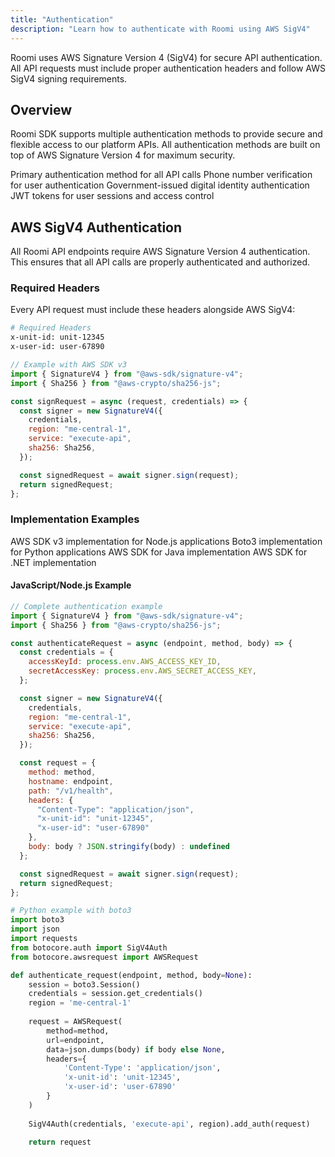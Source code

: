 ```yaml
---
title: "Authentication"
description: "Learn how to authenticate with Roomi using AWS SigV4"
---
```


<Check>
  Roomi uses AWS Signature Version 4 (SigV4) for secure API authentication. All API requests must include proper authentication headers and follow AWS SigV4 signing requirements.
</Check>

## Overview

Roomi SDK supports multiple authentication methods to provide secure and flexible access to our platform APIs. All authentication methods are built on top of AWS Signature Version 4 for maximum security.

<CardGroup cols={2}>
  <Card title="AWS SigV4 Authentication" icon="shield">
    Primary authentication method for all API calls
  </Card>
  <Card title="OTP Authentication" icon="smartphone">
    Phone number verification for user authentication
  </Card>
  <Card title="UAE Pass Integration" icon="user-check">
    Government-issued digital identity authentication
  </Card>
  <Card title="Session Management" icon="key">
    JWT tokens for user sessions and access control
  </Card>
</CardGroup>

## AWS SigV4 Authentication

All Roomi API endpoints require AWS Signature Version 4 authentication. This ensures that all API calls are properly authenticated and authorized.

### Required Headers

Every API request must include these headers alongside AWS SigV4:

<CodeGroup>

```bash
# Required Headers
x-unit-id: unit-12345
x-user-id: user-67890
```

```javascript
// Example with AWS SDK v3
import { SignatureV4 } from "@aws-sdk/signature-v4";
import { Sha256 } from "@aws-crypto/sha256-js";

const signRequest = async (request, credentials) => {
  const signer = new SignatureV4({
    credentials,
    region: "me-central-1",
    service: "execute-api",
    sha256: Sha256,
  });

  const signedRequest = await signer.sign(request);
  return signedRequest;
};
```

</CodeGroup>

### Implementation Examples

<CardGroup cols={2}>
  <Card title="JavaScript/Node.js" icon="code">
    AWS SDK v3 implementation for Node.js applications
  </Card>
  <Card title="Python" icon="code">
    Boto3 implementation for Python applications
  </Card>
  <Card title="Java" icon="code">
    AWS SDK for Java implementation
  </Card>
  <Card title="C#" icon="code">
    AWS SDK for .NET implementation
  </Card>
</CardGroup>

#### JavaScript/Node.js Example

<CodeGroup>

```javascript
// Complete authentication example
import { SignatureV4 } from "@aws-sdk/signature-v4";
import { Sha256 } from "@aws-crypto/sha256-js";

const authenticateRequest = async (endpoint, method, body) => {
  const credentials = {
    accessKeyId: process.env.AWS_ACCESS_KEY_ID,
    secretAccessKey: process.env.AWS_SECRET_ACCESS_KEY,
  };

  const signer = new SignatureV4({
    credentials,
    region: "me-central-1",
    service: "execute-api",
    sha256: Sha256,
  });

  const request = {
    method: method,
    hostname: endpoint,
    path: "/v1/health",
    headers: {
      "Content-Type": "application/json",
      "x-unit-id": "unit-12345",
      "x-user-id": "user-67890"
    },
    body: body ? JSON.stringify(body) : undefined
  };

  const signedRequest = await signer.sign(request);
  return signedRequest;
};
```

```python
# Python example with boto3
import boto3
import json
import requests
from botocore.auth import SigV4Auth
from botocore.awsrequest import AWSRequest

def authenticate_request(endpoint, method, body=None):
    session = boto3.Session()
    credentials = session.get_credentials()
    region = 'me-central-1'
    
    request = AWSRequest(
        method=method,
        url=endpoint,
        data=json.dumps(body) if body else None,
        headers={
            'Content-Type': 'application/json',
            'x-unit-id': 'unit-12345',
            'x-user-id': 'user-67890'
        }
    )
    
    SigV4Auth(credentials, 'execute-api', region).add_auth(request)
    
    return request
```

</CodeGroup>